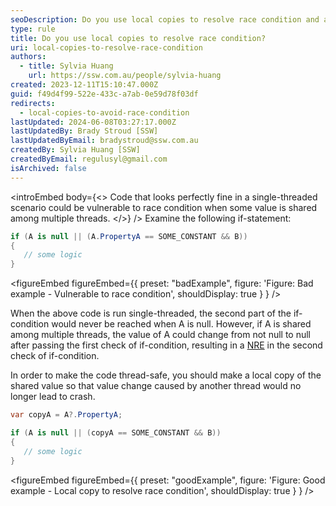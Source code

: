 ```yaml
---
seoDescription: Do you use local copies to resolve race condition and avoid NullReferenceExceptions when shared values are accessed concurrently by multiple threads?
type: rule
title: Do you use local copies to resolve race condition?
uri: local-copies-to-resolve-race-condition
authors:
  - title: Sylvia Huang
    url: https://ssw.com.au/people/sylvia-huang
created: 2023-12-11T15:10:47.000Z
guid: f49d4f99-522e-433c-a7ab-0e59d78f03df
redirects:
  - local-copies-to-avoid-race-condition
lastUpdated: 2024-06-08T03:27:17.000Z
lastUpdatedBy: Brady Stroud [SSW]
lastUpdatedByEmail: bradystroud@ssw.com.au
createdBy: Sylvia Huang [SSW]
createdByEmail: regulusyl@gmail.com
isArchived: false
---
```


<introEmbed
  body={<>
Code that looks perfectly fine in a single-threaded scenario could be vulnerable to race condition when some value is shared among multiple threads.
  </>}
/>
Examine the following if-statement:

```csharp
if (A is null || (A.PropertyA == SOME_CONSTANT && B))
{
   // some logic
}
```

<figureEmbed figureEmbed={{
  preset: "badExample",
  figure: 'Figure: Bad example - Vulnerable to race condition',
  shouldDisplay: true
} } />


When the above code is run single-threaded, the second part of the if-condition would never be reached when A is null. However, if A is shared among multiple threads, the value of A could change from not null to null after passing the first check of if-condition, resulting in a [NRE](https://learn.microsoft.com/en-us/dotnet/api/system.nullreferenceexception?view=net-7.0&WT.mc_id=DT-MVP-33518) in the second check of if-condition.

In order to make the code thread-safe, you should make a local copy of the shared value so that value change caused by another thread would no longer lead to crash.

```csharp
var copyA = A?.PropertyA;

if (A is null || (copyA == SOME_CONSTANT && B))
{
   // some logic
}
```

<figureEmbed figureEmbed={{
  preset: "goodExample",
  figure: 'Figure: Good example - Local copy to resolve race condition',
  shouldDisplay: true
} } />

